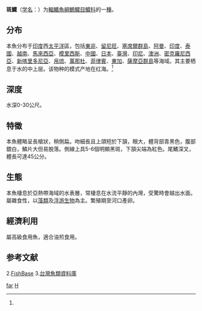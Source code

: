 {{Speciesbox 
| genus = Hemiramphus
| species = far
| image = Hemiramphus far.JPG
| status = NE
| status_system = IUCN3.1
| authority =  (Forskål, 1775)<ref name='id6711'>{{cite web| url =http://www.bioinfo.cn/db05/BjdwSpecies.php?action=view&id=6711| title =斑鱵| work =《中国动物物种编目数据库》| publisher =中国科学院微生物研究所| author =中国科学院动物研究所| accessdate =2009-04-11| deadurl =yes| archiveurl =https://web.archive.org/web/20160305014639/http://www.bioinfo.cn/db05/BjdwSpecies.php?action=view&id=6711| archivedate =2016-03-05}}</ref>
| synonyms = *''Esox far, Forsskål, 1775''
*''Esox gladius, Lacepède, 1803''
*''Esox marginatus far, Forsskål, 1775''
*''Hemiramphus commersonii, Cuvier, 1829''
*''Hemiramphus mocquardianus, Thominot, 1886''
*''Hemirhamphus commersonii, Cuvier, 1829''
*''Hemirhamphus obesus, Castelnau, 1861''
}}

'''斑鱵'''（[[学名|学名]]：{{lang|la|''Hemiramphus far''}}）为[[輻鰭魚綱|輻鰭魚綱]][[鶴鱵目|鶴鱵目]][[鱵科|鱵科]]的一[[種|種]]。

==分布==
本魚分布于[[印度|印度]]西[[太平洋|太平洋]]區，包括[[東非|東非]]、[[留尼旺|留尼旺]]、[[塞席爾群島|塞席爾群島]]、[[阿曼|阿曼]]、[[印度|印度]]、[[泰國|泰國]]、[[越南|越南]]、[[馬來西亞|馬來西亞]]、[[模里西斯|模里西斯]]、[[中國|中國]]、[[日本|日本]]、[[臺灣|臺灣]]、[[印尼|印尼]]、[[澳洲|澳洲]]、[[密克羅尼西亞|密克羅尼西亞]]、[[新喀里多尼亞|新喀里多尼亞]]、[[帛琉|帛琉]]、[[萬那杜|萬那杜]]、[[菲律賓|菲律賓]]、[[東加|東加]]、[[薩摩亞群島|薩摩亞群島]]等海域。其主要栖息于水的中上层。该物种的模式产地在红海。<ref name='id6711'/>

==深度==
水深0-30公尺。

==特徵==
本魚體略呈長槍狀，稍側扁。吻細長且上頜短於下頷，眼大，體背部青黑色，腹部銀白，鱗片大但易脫落。側線上具5-6個明顯黑斑，下頷尖端為紅色。尾鰭深叉，體長可達45公分。

==生態==
本魚棲息於亞熱帶海域的水表層，常棲息在水流平靜的內灣，受驚時會越出水面。屬雜食性，以[[藻類|藻類]]及[[浮游生物|浮游生物]]為主。繁殖期至河口產卵。

==經濟利用==
屬高級食用魚，適合油煎食用。

== 参考文献 ==
{{reflist}}
2.[http://fishdb.sinica.edu.tw/ FishBase] {{Wayback|url=http://fishdb.sinica.edu.tw/ |date=20160304193340 }}
3.[http://fishdb.sinica.edu.tw/ 台灣魚類資料庫] {{Wayback|url=http://fishdb.sinica.edu.tw/ |date=20160304193340 }}

{{Wikispecies|Hemiramphus far}}
{{Taxonbar|from=Q598078}}

[[Category:鱵属|far]]
[[Category:1775年描述的魚類|H]]